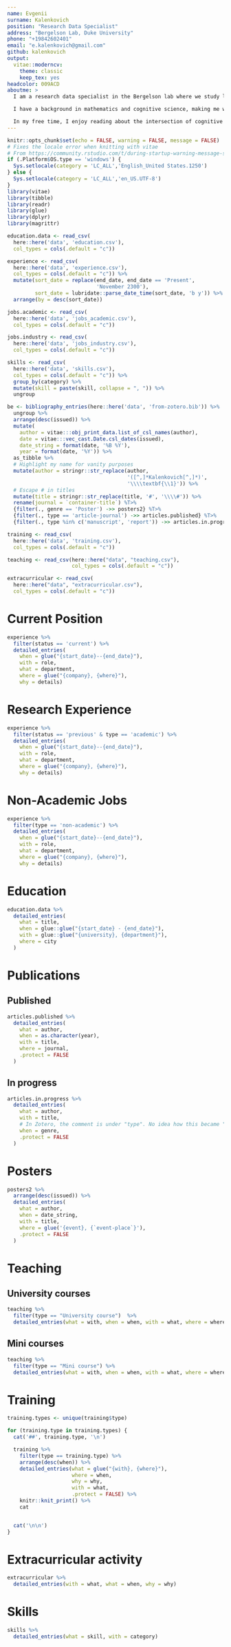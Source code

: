 ```yaml
---
name: Evgenii
surname: Kalenkovich
position: "Research Data Specialist"
address: "Bergelson Lab, Duke University"
phone: "+19842602401"
email: "e.kalenkovich@gmail.com"
github: kalenkovich
output:
  vitae::moderncv:
    theme: classic
    keep_tex: yes
headcolor: 009ACD
aboutme: >
  I am a research data specialist in the Bergelson lab where we study language acquisition - babies learning language. 

  I have a background in mathematics and cognitive science, making me well-suited for my role in the lab. Prior to my current position, I led several projects in psycho- and neurolinguistics and worked as a data analyst in the banking industry.

  In my free time, I enjoy reading about the intersection of cognitive computational modeling, developmental psychology, and linguistics, and hope to make contributions to this field in the future. I also enjoy indoor bouldering and introducing friends to the sport.
---
```


```r
knitr::opts_chunk$set(echo = FALSE, warning = FALSE, message = FALSE)
# Fixes the locale error when knitting with vitae
# From https://community.rstudio.com/t/during-startup-warning-message-setting-lc-ctype-failed-on-windows/21451/3
if (.Platform$OS.type == 'windows') {
  Sys.setlocale(category = 'LC_ALL','English_United States.1250')
} else {
  Sys.setlocale(category = 'LC_ALL','en_US.UTF-8')
}
library(vitae)
library(tibble)
library(readr)
library(glue)
library(dplyr)
library(magrittr)
```

```r
education.data <- read_csv(
  here::here('data', 'education.csv'),
  col_types = cols(.default = "c"))

experience <- read_csv(
  here::here('data', 'experience.csv'),
  col_types = cols(.default = "c")) %>%
  mutate(sort_date = replace(end_date, end_date == 'Present',
                             'November 2300'),
         sort_date = lubridate::parse_date_time(sort_date, 'b y')) %>%
  arrange(by = desc(sort_date))

jobs.academic <- read_csv(
  here::here('data', 'jobs_academic.csv'),
  col_types = cols(.default = "c"))

jobs.industry <- read_csv(
  here::here('data', 'jobs_industry.csv'),
  col_types = cols(.default = "c"))

skills <- read_csv(
  here::here('data', 'skills.csv'),
  col_types = cols(.default = "c")) %>% 
  group_by(category) %>%
  mutate(skill = paste(skill, collapse = ", ")) %>% 
  ungroup

be <- bibliography_entries(here::here('data', 'from-zotero.bib')) %>%
  ungroup %>%
  arrange(desc(issued)) %>%
  mutate(
    author = vitae:::obj_print_data.list_of_csl_names(author),
    date = vitae:::vec_cast.Date.csl_dates(issued),
    date_string = format(date, '%B %Y'),
    year = format(date, '%Y')) %>%
  as_tibble %>%
  # Highlight my name for vanity purposes
  mutate(author = stringr::str_replace(author,
                                       '([^,]*Kalenkovich[^,]*)',
                                       '\\\\textbf{\\1}')) %>%
  # Escape # in titles
  mutate(title = stringr::str_replace(title, '#', '\\\\#')) %>%
  rename(journal = `container-title`) %T>%
  {filter(., genre == 'Poster') ->> posters2} %T>%
  {filter(., type == 'article-journal') ->> articles.published} %T>%
  {filter(., type %in% c('manuscript', 'report')) ->> articles.in.progress}

training <- read_csv(
  here::here('data', 'training.csv'),
  col_types = cols(.default = "c"))

teaching <- read_csv(here::here("data", "teaching.csv"),
                     col_types = cols(.default = "c"))

extracurricular <- read_csv(
  here::here("data", "extracurricular.csv"),
  col_types = cols(.default = "c"))
```

# Current Position

```r
experience %>%
  filter(status == 'current') %>%
  detailed_entries(
    when = glue("{start_date}--{end_date}"),
    with = role,
    what = department,
    where = glue("{company}, {where}"),
    why = details)
```

# Research Experience

```r
experience %>%
  filter(status == 'previous' & type == 'academic') %>%
  detailed_entries(
    when = glue("{start_date}--{end_date}"),
    with = role,
    what = department,
    where = glue("{company}, {where}"),
    why = details)
```

# Non-Academic Jobs

```r
experience %>%
  filter(type == 'non-academic') %>%
  detailed_entries(
    when = glue("{start_date}--{end_date}"),
    with = role,
    what = department,
    where = glue("{company}, {where}"),
    why = details)
```

# Education

```r
education.data %>%
  detailed_entries(
    what = title,
    when = glue::glue("{start_date} - {end_date}"),
    with = glue::glue("{university}, {department}"),
    where = city
  )
```

# Publications

## Published

```r
articles.published %>%
  detailed_entries(
    what = author,
    when = as.character(year),
    with = title,
    where = journal,
    .protect = FALSE
  )
```
## In progress

```r
articles.in.progress %>%
  detailed_entries(
    what = author,
    with = title,
    # In Zotero, the comment is under "type". No idea how this became "genre".
    when = genre,
    .protect = FALSE
  )
```

# Posters

```r
posters2 %>%
  arrange(desc(issued)) %>%
  detailed_entries(
    what = author,
    when = date_string,
    with = title,
    where = glue('{event}, {`event-place`}'),
    .protect = FALSE
  )
```

# Teaching

## University courses

```r
teaching %>%
  filter(type == "University course")  %>%
  detailed_entries(what = with, when = when, with = what, where = where, why = why)
```

## Mini courses

```r
teaching %>%
  filter(type == "Mini course") %>%
  detailed_entries(what = with, when = when, with = what, where = where, why = why)
```

# Training

```r
training.types <- unique(training$type)

for (training.type in training.types) {
  cat('##', training.type, '\n')

  training %>%
    filter(type == training.type) %>%
    arrange(desc(when)) %>%
    detailed_entries(what = glue("{with}, {where}"), 
                     where = when,
                     why = why, 
                     with = what,
                     .protect = FALSE) %>%
    knitr::knit_print() %>%
    cat


  cat('\n\n')
}
```


# Extracurricular activity

```r
extracurricular %>%
  detailed_entries(with = what, what = when, why = why)
```

\pagebreak


# Skills

```r
skills %>% 
  detailed_entries(what = skill, with = category)
```



